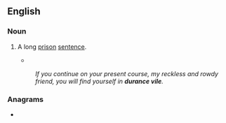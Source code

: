 ==English==

===Noun===
{{en-noun|-}}

# {{lb|en|obsolete}} A long [[prison]] [[sentence]].
#* {{quote-text|en|year=1794|author={{w|Robert Burns}}|title=Epistle from Esopus to Maria|passage=In '''durance vile''' here must I wake and weep}}
#: ''If you continue on your present course, my reckless and rowdy friend, you will find yourself in '''durance vile'''.''

===Anagrams===
* {{anagrams|en|a=acdeeilnruv|delivraunce}}